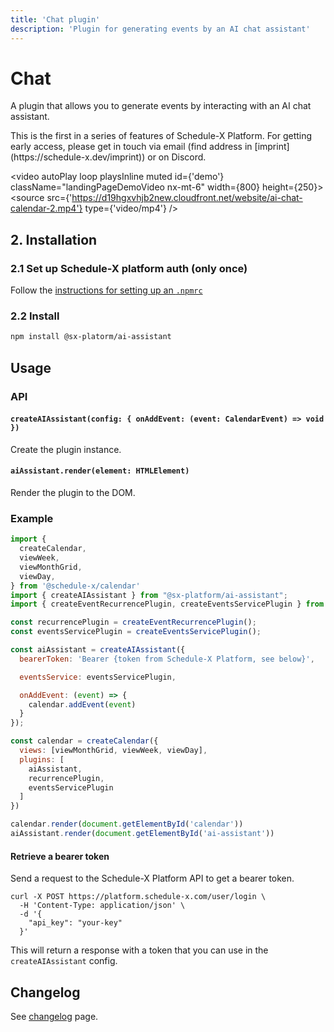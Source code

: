 ```yaml
---
title: 'Chat plugin'
description: 'Plugin for generating events by an AI chat assistant'
---
```


# Chat

A plugin that allows you to generate events by interacting with an AI chat assistant.


<Callout type="info">
  This is the first in a series of features of Schedule-X Platform. For getting early access, please get in touch
  via email (find address in [imprint](https://schedule-x.dev/imprint)) or on Discord.
</Callout>

<video autoPlay loop playsInline muted id={'demo'} className="landingPageDemoVideo nx-mt-6" width={800}
       height={250}>
  <source src={'https://d19hgxvhjb2new.cloudfront.net/website/ai-chat-calendar-2.mp4'} type={'video/mp4'} />
</video>

## 2. Installation

### 2.1 Set up Schedule-X platform auth (only once)

Follow the [instructions for setting up an `.npmrc`](/docs/calendar/installing-premium)


### 2.2 Install

```bash copy
npm install @sx-platorm/ai-assistant
```

## Usage

### API

#### `createAIAssistant(config: { onAddEvent: (event: CalendarEvent) => void })`

Create the plugin instance.

#### `aiAssistant.render(element: HTMLElement)`

Render the plugin to the DOM.

### Example

```js
import {
  createCalendar,
  viewWeek,
  viewMonthGrid,
  viewDay,
} from '@schedule-x/calendar'
import { createAIAssistant } from "@sx-platform/ai-assistant";
import { createEventRecurrencePlugin, createEventsServicePlugin } from "@schedule-x/event-recurrence";

const recurrencePlugin = createEventRecurrencePlugin();
const eventsServicePlugin = createEventsServicePlugin();

const aiAssistant = createAIAssistant({
  bearerToken: 'Bearer {token from Schedule-X Platform, see below}',

  eventsService: eventsServicePlugin,

  onAddEvent: (event) => {
    calendar.addEvent(event)
  }
});

const calendar = createCalendar({
  views: [viewMonthGrid, viewWeek, viewDay],
  plugins: [
    aiAssistant,
    recurrencePlugin,
    eventsServicePlugin
  ]
})

calendar.render(document.getElementById('calendar'))
aiAssistant.render(document.getElementById('ai-assistant'))
```

#### Retrieve a bearer token

Send a request to the Schedule-X Platform API to get a bearer token.

```curl
curl -X POST https://platform.schedule-x.com/user/login \
  -H 'Content-Type: application/json' \
  -d '{
    "api_key": "your-key"
  }'
```

This will return a response with a token that you can use in the `createAIAssistant` config.

## Changelog

See [changelog](/premium-changelog) page.

